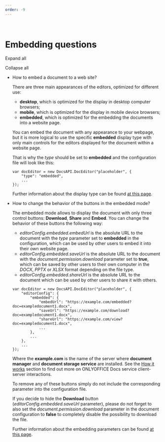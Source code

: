 ```yaml
---
order: -9
---
```

\
Embedding questions
===================

Expand all

Collapse all

* How to embed a document to a web site?

  There are three main appearances of the editors, optimized for different use:

  * **desktop**, which is optimized for the display in desktop computer browsers;
  * **mobile**, which is optimized for the display in mobile device browsers;
  * **embedded**, which is optimized for the embedding the documents into a website page.

  You can embed the document with any appearance to your webpage, but it is more logical to use the specific **embedded** display type with only main controls for the editors displayed for the document within a website page.

  That is why the *type* should be set to **embedded** and the configuration file will look like this:

  ```
  var docEditor = new DocsAPI.DocEditor("placeholder", {
      "type": "embedded",
      ...
  });
  ```

  Further information about the display type can be found [at this page](/editors/config#type).

- How to change the behavior of the buttons in the embedded mode?

  The embedded mode allows to display the document with only three control buttons: **Download**, **Share** and **Embed**. You can change the behavior of these buttons the following way:

  * *editorConfig.embedded.embedUrl* is the absolute URL to the document with the *type* parameter set to **embedded** in the configuration, which can be used by other users to embed it into their own website page.
  * *editorConfig.embedded.saveUrl* is the absolute URL to the document with the *document.permission.download* parameter set to **true**, which can be saved by other users to their own computer in the *DOCX*, *PPTX* or *XLSX* format depending on the file type.
  * *editorConfig.embedded.shareUrl* is the absolute URL to the document which can be used by other users to share it with others.

  ```
  var docEditor = new DocsAPI.DocEditor("placeholder", {
      "editorConfig": {
          "embedded": {
              "embedUrl": "https://example.com/embedded?doc=exampledocument1.docx",
              "saveUrl": "https://example.com/download?doc=exampledocument1.docx",
              "shareUrl": "https://example.com/view?doc=exampledocument1.docx",
              ...
          },
          ...
      },
      ...
  });
  ```

  Where the **example.com** is the name of the server where **document manager** and **document storage service** are installed. See the [How it works](/editors/howitworks) section to find out more on ONLYOFFICE Docs service client-server interactions.

  To remove any of these buttons simply do not include the corresponding parameter into the configuration file.

  If you decide to hide the **Download** button (*editorConfig.embedded.saveUrl* parameter), please do not forget to also set the *document.permission.download* parameter in the document configuration to **false** to completely disable the possibility to download the file.

  Further information about the embedding parameters can be found [at this page](/editors/config/editor/embedded).
